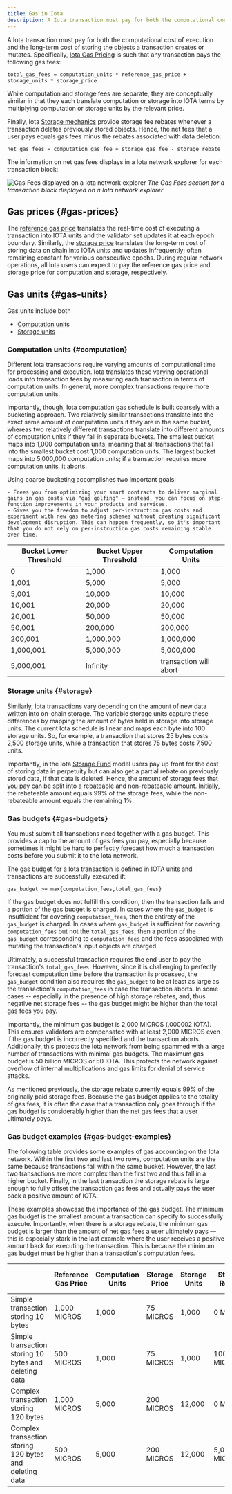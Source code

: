 ```yaml
---
title: Gas in Iota
description: A Iota transaction must pay for both the computational cost of execution and the long-term cost of storing the objects a transaction creates or mutates.
---
```


A Iota transaction must pay for both the computational cost of execution and the long-term cost of storing the objects a transaction creates or mutates. Specifically, [Iota Gas Pricing](gas-pricing.mdx) is such that any transaction pays the following gas fees:

`total_gas_fees = computation_units * reference_gas_price + storage_units * storage_price`

While computation and storage fees are separate, they are conceptually similar in that they each translate computation or storage into IOTA terms by multiplying computation or storage units by the relevant price.

Finally, Iota [Storage mechanics](storage-fund.mdx#storage-fund-rewards) provide storage fee rebates whenever a transaction deletes previously stored objects. Hence, the net fees that a user pays equals gas fees minus the rebates associated with data deletion:

`net_gas_fees = computation_gas_fee + storage_gas_fee - storage_rebate`

The information on net gas fees displays in a Iota network explorer for each transaction block:

![Gas Fees displayed on a Iota network explorer](images/gas-fees-explorer.png "The Gas Fees section displayed on a Iota network explorer")
_The Gas Fees section for a transaction block displayed on a Iota network explorer_

## Gas prices {#gas-prices}

The [reference gas price](gas-pricing.mdx#computation-gas-prices) translates the real-time cost of executing a transaction into IOTA units and the validator set updates it at each epoch boundary. Similarly, the [storage price](gas-pricing.mdx#storage-gas-prices) translates the long-term cost of storing data on chain into IOTA units and updates infrequently; often remaining constant for various consecutive epochs. During regular network operations, all Iota users can expect to pay the reference gas price and storage price for computation and storage, respectively.

## Gas units {#gas-units}

Gas units include both

- [Computation units](#computation)
- [Storage units](#storage)

### Computation units {#computation}

Different Iota transactions require varying amounts of computational time for processing and execution. Iota translates these varying operational loads into transaction fees by measuring each transaction in terms of computation units. In general, more complex transactions require more computation units.

Importantly, though, Iota computation gas schedule is built coarsely with a bucketing approach. Two relatively similar transactions translate into the exact same amount of computation units if they are in the same bucket, whereas two relatively different transactions translate into different amounts of computation units if they fall in separate buckets. The smallest bucket maps into 1,000 computation units, meaning that all transactions that fall into the smallest bucket cost 1,000 computation units. The largest bucket maps into 5,000,000 computation units; if a transaction requires more computation units, it aborts.

Using coarse bucketing accomplishes two important goals:

    - Frees you from optimizing your smart contracts to deliver marginal gains in gas costs via "gas golfing" — instead, you can focus on step-function improvements in your products and services.
    - Gives you the freedom to adjust per-instruction gas costs and experiment with new gas metering schemes without creating significant development disruption. This can happen frequently, so it's important that you do not rely on per-instruction gas costs remaining stable over time.

| Bucket Lower Threshold | Bucket Upper Threshold | Computation Units      |
| ---------------------- | ---------------------- | ---------------------- |
| 0                      | 1,000                  | 1,000                  |
| 1,001                  | 5,000                  | 5,000                  |
| 5,001                  | 10,000                 | 10,000                 |
| 10,001                 | 20,000                 | 20,000                 |
| 20,001                 | 50,000                 | 50,000                 |
| 50,001                 | 200,000                | 200,000                |
| 200,001                | 1,000,000              | 1,000,000              |
| 1,000,001              | 5,000,000              | 5,000,000              |
| 5,000,001              | Infinity               | transaction will abort |

### Storage units {#storage}

Similarly, Iota transactions vary depending on the amount of new data written into on-chain storage. The variable storage units capture these differences by mapping the amount of bytes held in storage into storage units. The current Iota schedule is linear and maps each byte into 100 storage units. So, for example, a transaction that stores 25 bytes costs 2,500 storage units, while a transaction that stores 75 bytes costs 7,500 units.

Importantly, in the Iota [Storage Fund](storage-fund.mdx) model users pay up front for the cost of storing data in perpetuity but can also get a partial rebate on previously stored data, if that data is deleted. Hence, the amount of storage fees that you pay can be split into a rebateable and non-rebateable amount. Initially, the rebateable amount equals 99% of the storage fees, while the non-rebateable amount equals the remaining 1%.

### Gas budgets {#gas-budgets}

You must submit all transactions need together with a gas budget. This provides a cap to the amount of gas fees you pay, especially because sometimes it might be hard to perfectly forecast how much a transaction costs before you submit it to the Iota network.

The gas budget for a Iota transaction is defined in IOTA units and transactions are successfully executed if:

`gas_budget >= max{computation_fees,total_gas_fees}`

If the gas budget does not fulfill this condition, then the transaction fails and a portion of the gas budget is charged. In cases where the `gas_budget` is insufficient for covering `computation_fees`, then the entirety of the `gas_budget` is charged. In cases where `gas_budget` is sufficient for covering `computation_fees` but not the `total_gas_fees`, then a portion of the `gas_budget` corresponding to `computation_fees` and the fees associated with mutating the transaction's input objects are charged.

Ultimately, a successful transaction requires the end user to pay the transaction's `total_gas_fees`. However, since it is challenging to perfectly forecast computation time before the transaction is processed, the `gas_budget` condition also requires the `gas_budget` to be at least as large as the transaction's `computation_fees` in case the transaction aborts. In some cases -- especially in the presence of high storage rebates, and, thus negative net storage fees -- the gas budget might be higher than the total gas fees you pay.

Importantly, the minimum gas budget is 2,000 MICROS (.000002 IOTA). This ensures validators are compensated with at least 2,000 MICROS even if the gas budget is incorrectly specified and the transaction aborts. Additionally, this protects the Iota network from being spammed with a large number of transactions with minimal gas budgets. The maximum gas budget is 50 billion MICROS or 50 IOTA. This protects the network against overflow of internal multiplications and gas limits for denial of service attacks.

As mentioned previously, the storage rebate currently equals 99% of the originally paid storage fees. Because the gas budget applies to the totality of gas fees, it is often the case that a transaction only goes through if the gas budget is considerably higher than the net gas fees that a user ultimately pays.

### Gas budget examples {#gas-budget-examples}

The following table provides some examples of gas accounting on the Iota network. Within the first two and last two rows, computation units are the same because transactions fall within the same bucket. However, the last two transactions are more complex than the first two and thus fall in a higher bucket. Finally, in the last transaction the storage rebate is large enough to fully offset the transaction gas fees and actually pays the user back a positive amount of IOTA.

These examples showcase the importance of the gas budget. The minimum gas budget is the smallest amount a transaction can specify to successfully execute. Importantly, when there is a storage rebate, the minimum gas budget is larger than the amount of net gas fees a user ultimately pays — this is especially stark in the last example where the user receives a positive amount back for executing the transaction. This is because the minimum gas budget must be higher than a transaction's computation fees.

|                                                         | Reference Gas Price | Computation Units | Storage Price | Storage Units | Storage Rebate | Minimum Gas Budget | Net Gas Fees   |
| ------------------------------------------------------- | ------------------- | ----------------- | ------------- | ------------- | -------------- | ------------------ | -------------- |
| Simple transaction storing 10 bytes                     | 1,000 MICROS          | 1,000             | 75 MICROS       | 1,000         | 0 MICROS         | 1,075,000 MICROS     | 1,075,000 MICROS |
| Simple transaction storing 10 bytes and deleting data   | 500 MICROS            | 1,000             | 75 MICROS       | 1,000         | 100,000 MICROS   | 500,000 MICROS       | 475,000 MICROS   |
| Complex transaction storing 120 bytes                   | 1,000 MICROS          | 5,000             | 200 MICROS      | 12,000        | 0 MICROS         | 7,400,000 MICROS     | 7,400,000 MICROS |
| Complex transaction storing 120 bytes and deleting data | 500 MICROS            | 5,000             | 200 MICROS      | 12,000        | 5,000,000 MICROS | 2,500,000 MICROS     | -100,000 MICROS  |
